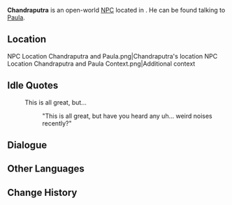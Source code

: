 {{Meta
<!-- Remove this template after adding the missing info -->
|missing_NPC_profile  = yes
}}
{{Character Infobox
|type             = Open-World NPC
|image            = NPC Chandraputra.png
|realname         = <!-- Optional, if different from in-game name -->
|deceased         = <!-- Past (for deceased prior to events of the game) or free response -->
|region           = Sumeru
|location         = Fontaine
|affiliation      = 
|title            = 

|ancestry         = <!-- Clan/family -->
|father           = 
|mother           = 
|spouse           = 
|sibling          = 
|child            = 
|relative         = 

|voiceEN          = 
|voiceCN          = 
|voiceJP          = 
|voiceKR          = 
|dialoguereward   = 
}}
'''Chandraputra''' is an open-world [[NPC]] located in {{Location|Petrichor}}. He can be found talking to [[Paula]].
<!-- Following a certain dialogue branch for the first time gives the player AMOUNT_AS_WORD [[Item]]. -->

==Location==
<gallery>
NPC Location Chandraputra and Paula.png|Chandraputra's location
NPC Location Chandraputra and Paula Context.png|Additional context
</gallery>
<!--
==Profile==
Detailed story/lore information goes here.
''(To be added.)''

===Appearance===
Keep appearance section short and concise. Limit to 2 paragraphs with 3-4 sentences each.
''(To be added.)''

==Quests and Events==
{{Quests and Events}}
-->
==Idle Quotes==
{{Dialogue Start}}
: {{DIcon|Idle}} This is all great, but...
:: {{A|VO Chandraputra 01.ogg}} "This is all great, but have you heard any uh... weird noises recently?"
{{Dialogue End}}

==Dialogue==
{{Transclude|Paula|Dialogue}}

==Other Languages==
{{Other Languages|default_hidden=1
|en      = Chandraputra
|zhs     = 犍罗毗多
|zhs_rm  = Jiānluópíduō
|zht     = 犍羅毗多
|zht_rm  = Jiānluópíduō
|ja      = チャンドラプトラ
|ko      = 찬드라푸트라
|es      = Chandraputra
|fr      = Chandraputra
|ru      = Чандрапутра
|th      = Chandraputra
|vi      = Chandraputra
|de      = Chandraputra
|id      = Chandraputra
|pt      = Chandraputra
|tr      = Chandraputra
|it      = Chandraputra
}}

==Change History==
{{Change History|4.6}}
<!--
==References==
{{Reflist}}
-->